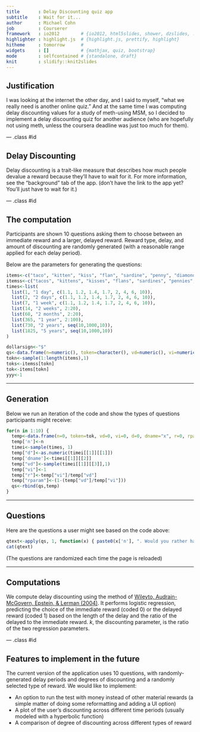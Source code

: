 ```yaml
---
title       : Delay Discounting quiz app
subtitle    : Wait for it...
author      : Michael Cohn
job         : Courserer
framework   : io2012        # {io2012, html5slides, shower, dzslides, ...}
highlighter : highlight.js  # {highlight.js, prettify, highlight}
hitheme     : tomorrow      # 
widgets     : []            # {mathjax, quiz, bootstrap}
mode        : selfcontained # {standalone, draft}
knit        : slidify::knit2slides
---
```


## Justification

I was looking at the internet the other day, and I said to myself, "what we really need is another online quiz." And at the same time I was computing delay discounting values for a study of meth-using MSM, so I decided to implement a delay discounting quiz for another audience (who are hopefully not using meth, unless the coursera deadline was just too much for them). 


--- .class #id 

## Delay Discounting

Delay discounting is a trait-like measure that describes how much people devalue a reward because they'll have to wait for it. For more information, see the "background" tab of the app. (don't have the link to the app yet? You'll just have to wait for it.)

--- .class #id 

## The computation

Participants are shown 10 questions asking them to choose between an immediate reward and a larger, delayed reward. Reward type, delay, and amount of discounting are randomly generated (with a reasonable range applied for each delay period). 

Below are the parameters for generating the questions: 

```r
items<-c("taco", "kitten", "kiss", "flan", "sardine", "penny", "diamond", "hat", "marshmallow")
itemss<-c("tacos", "kittens", "kisses", "flans", "sardines", "pennies", "diamonds", "hats", "marshmallows")
times<-list(
  list(1, "1 day", c(1.1, 1.2, 1.4, 1.7, 2, 4, 6, 10)), 
  list(2, "2 days", c(1.1, 1.2, 1.4, 1.7, 2, 4, 6, 10)), 
  list(7, "1 week", c(1.1, 1.2, 1.4, 1.7, 2, 4, 6, 10)),  
  list(14, "2 weeks", 2:20), 
  list(60, "2 months", 2:20), 
  list(365, "1 year", 2:100), 
  list(730, "2 years", seq(10,1000,10)), 
  list(1825, "5 years", seq(10,1000,10))
)

dollarsign<-"$"
qs<-data.frame(n=numeric(), token=character(), vd=numeric(), vi=numeric(), d=numeric(), dname=character(), r=numeric(), rparam=numeric(), waited=numeric())
tokn<-sample(1:length(items),1)
toks<-itemss[tokn]
tok<-items[tokn]
yyy<-1
```

---

## Generation

Below we run an iteration of the code and show the types of questions participants might receive:
```r
for(n in 1:10) {
  temp<-data.frame(n=0, token=tok, vd=0, vi=0, d=0, dname="x", r=0, rparam=0, waited=-1)
  temp['n']<-n
  timei<-sample(times, 1)
  temp["d"]<-as.numeric(timei[[1]][[1]])
  temp['dname']<-timei[[1]][[2]]
  temp["vd"]<-sample(timei[[1]][[3]],1)
  temp["vi"]<-1
  temp["r"]<-temp["vi"]/temp["vd"]
  temp["rparam"]<-(1-(temp["vd"]/temp["vi"]))
  qs<-rbind(qs,temp)
}

```

---

## Questions

Here are the questions a user might see based on the code above:

```r
qtext<-apply(qs, 1, function(x) { paste0(x['n'], ". Would you rather have 1 ", x['token'], " now or ", x['vd'], ' of them in ', x['dname'], "?\r\n") })
cat(qtext)
```

(The questions are randomized each time the page is reloaded)

---

## Computations

We compute delay discounting using the method of [Wileyto, Audrain-McGovern, Epstein, & Lerman (2004)](http://www.ncbi.nlm.nih.gov/pubmed/15190698). It performs logistic regression, predicting the choice of the immediate reward (coded 0) or the delayed reward (coded 1) based on the length of the delay and the ratio of the delayed to the immediate reward. *k*, the discounting parameter, is the ratio of the two regression parameters. 


--- .class #id 

## Features to implement in the future

The current version of the application uses 10 questions, with randomly-generated delay periods and degrees of discounting and a randomly selected type of reward. We would like to implement:

* An option to run the test with money instead of other material rewards (a simple matter of doing some reformatting and adding a UI option)
* A plot of the user's discounting across different time periods (usually modeled with a hyperbolic function)
* A comparison of degree of discounting across different types of reward





